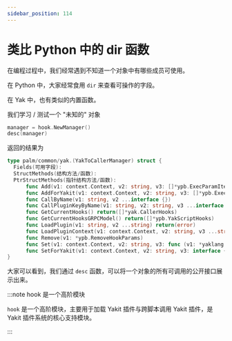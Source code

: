 ---
sidebar_position: 114
---

# 类比 Python 中的 dir 函数

在编程过程中，我们经常遇到不知道一个对象中有哪些成员可使用。

在 Python 中，大家经常食用 `dir` 来查看可操作的字段。

在 Yak 中，也有类似的内置函数。

我们学习 / 测试一个 "未知的" 对象

```go
manager = hook.NewManager()
desc(manager)
```

返回的结果为

```go
type palm/common/yak.(YakToCallerManager) struct {
  Fields(可用字段):
  StructMethods(结构方法/函数):
  PtrStructMethods(指针结构方法/函数):
      func Add(v1: context.Context, v2: string, v3: []*ypb.ExecParamItem, v4: string, v5: func (v1: *yaklang.YakEngine) return(error) , v6 ...string) return(error)
      func AddForYakit(v1: context.Context, v2: string, v3: []*ypb.ExecParamItem, v4: string, v5: interface { Send(*ypb.ExecResult) error }, v6 ...string) return(error)
      func CallByName(v1: string, v2 ...interface {})
      func CallPluginKeyByName(v1: string, v2: string, v3 ...interface {})
      func GetCurrentHooks() return([]*yak.CallerHooks)
      func GetCurrentHooksGRPCModel() return([]*ypb.YakScriptHooks)
      func LoadPlugin(v1: string, v2 ...string) return(error)
      func LoadPluginContext(v1: context.Context, v2: string, v3 ...string) return(error)
      func Remove(v1: *ypb.RemoveHookParams)
      func Set(v1: context.Context, v2: string, v3: func (v1: *yaklang.YakEngine) return(error) , v4 ...string) return(error)
      func SetForYakit(v1: context.Context, v2: string, v3: interface { Send(*ypb.ExecResult) error }, v4 ...string) return(error)
}
```

大家可以看到，我们通过 `desc` 函数，可以将一个对象的所有可调用的公开接口展示出来。

:::note hook 是一个高阶模块

`hook` 是一个高阶模块，主要用于加载 Yakit 插件与跨脚本调用 Yakit 插件，是 Yakit 插件系统的核心支持模块。

:::
